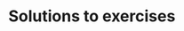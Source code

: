 # Solutions to exercises


<!-- ## Chapter 1 -->

<!-- ## Chapter 2 -->

<!-- ## Chapter 3  -->

<!-- #### Exercise \@ref(exr:fromellinftoell2) -->


<!-- ## Chapter 4 -->

<!-- ## Chapter 5 -->

